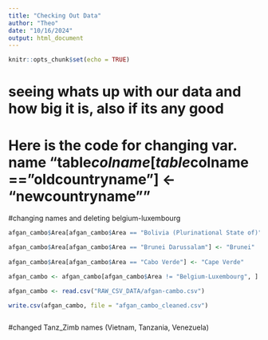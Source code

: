 ```yaml
---
title: "Checking Out Data"
author: "Theo"
date: "10/16/2024"
output: html_document
---
```


```r
knitr::opts_chunk$set(echo = TRUE)
```

# seeing whats up with our data and how big it is, also if its any good
# Here is the code for changing var. name "table$colname[ table$colname == "oldcountryname"] <- "newcountryname""



#changing names and deleting belgium-luxembourg 
```r

afgan_cambo$Area[afgan_cambo$Area == "Bolivia (Plurinational State of)"] <- "Bolivia"

afgan_cambo$Area[afgan_cambo$Area == "Brunei Darussalam"] <- "Brunei"
 
afgan_cambo$Area[afgan_cambo$Area == "Cabo Verde"] <- "Cape Verde"

afgan_cambo <- afgan_cambo[afgan_cambo$Area != "Belgium-Luxembourg", ]

afgan_cambo <- read.csv("RAW_CSV_DATA/afgan-cambo.csv")

write.csv(afgan_cambo, file = "afgan_cambo_cleaned.csv")

```


```r



```

#changed Tanz_Zimb names (Vietnam, Tanzania, Venezuela)
